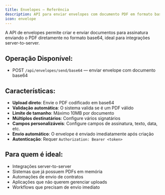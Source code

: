 ```yaml
---
title: Envelopes — Referência
description: API para enviar envelopes com documento PDF em formato base64.
icon: envelope
---
```


A API de envelopes permite criar e enviar documentos para assinatura enviando o PDF diretamente no formato base64, ideal para integrações server-to-server.

## Operação Disponível:

- POST `/api/envelopes/send/base64` — enviar envelope com documento base64

## Características:

- **Upload direto**: Envie o PDF codificado em base64
- **Validação automática**: O sistema valida se é um PDF válido
- **Limite de tamanho**: Máximo 10MB por documento
- **Múltiplos destinatários**: Configure vários signatários
- **Campos personalizáveis**: Configure campos de assinatura, texto, data, etc.
- **Envio automático**: O envelope é enviado imediatamente após criação
- **Autenticação**: Requer `Authorization: Bearer <token>`

## Para quem é ideal:

- Integrações server-to-server
- Sistemas que já possuem PDFs em memória
- Automações de envio de contratos
- Aplicações que não querem gerenciar uploads
- Workflows que precisam de envio imediato
